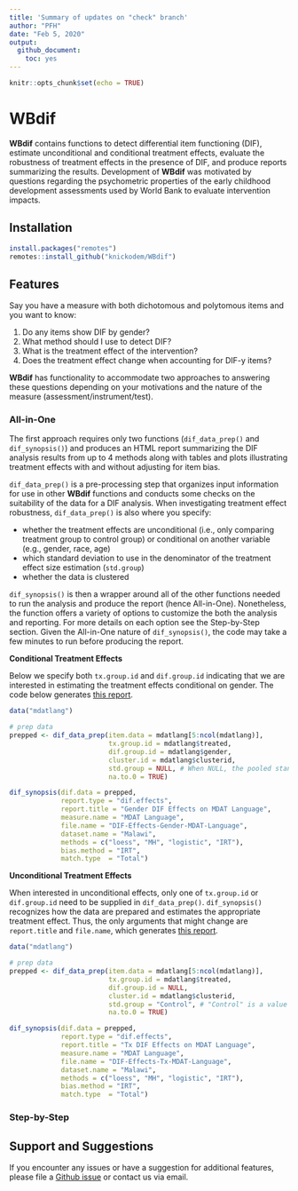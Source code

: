 ```yaml
---
title: 'Summary of updates on "check" branch'
author: "PFH"
date: "Feb 5, 2020"
output:
  github_document:
    toc: yes
---
```



```r
knitr::opts_chunk$set(echo = TRUE)
```

# WBdif

**WBdif** contains functions to detect differential item functioning (DIF), estimate unconditional and conditional treatment effects, evaluate the robustness of treatment effects in the presence of DIF, and	produce reports summarizing the results. Development of **WBdif** was motivated by questions regarding the psychometric properties of the early childhood development assessments used by World Bank to evaluate intervention impacts.

## Installation

```r
install.packages("remotes")
remotes::install_github("knickodem/WBdif")
```


## Features

Say you have a measure with both dichotomous and polytomous items and you want to know:

  1. Do any items show DIF by gender?
  2. What method should I use to detect DIF?
  3. What is the treatment effect of the intervention?
  4. Does the treatment effect change when accounting for DIF-y items?
  
**WBdif** has functionality to accommodate two approaches to answering these questions depending on your motivations and the nature of the measure (assessment/instrument/test).

### All-in-One

The first approach requires only two functions (`dif_data_prep()` and `dif_synopsis()`) and produces an HTML report summarizing the DIF analysis results from up to 4 methods along with tables and plots illustrating treatment effects with and without adjusting for item bias.

`dif_data_prep()` is a pre-processing step that organizes input information for use in other **WBdif** functions and conducts some checks on the suitability of the data for a DIF analysis. When investigating treatment effect robustness, `dif_data_prep()` is also where you specify:

 - whether the treatment effects are unconditional (i.e., only comparing treatment group to control group) or conditional on another variable (e.g., gender, race, age)
 - which standard deviation to use in the denominator of the treatment effect size estimation (`std.group`)
 - whether the data is clustered
 
`dif_synopsis()` is then a wrapper around all of the other functions needed to run the analysis and produce the report (hence All-in-One). Nonetheless, the function offers a variety of options to customize the both the analysis and reporting. For more details on each option see the Step-by-Step section. Given the All-in-One nature of `dif_synopsis()`, the code may take a few minutes to run before producing the report.

**Conditional Treatment Effects**

Below we specify both `tx.group.id` and `dif.group.id` indicating that we are interested in estimating the treatment effects conditional on gender. The code below generates [this report](https://github.com/knickodem/WBdif/blob/master/DIF-Effects-Gender-MDAT-Language.html).

```r
data("mdatlang")

# prep data
prepped <- dif_data_prep(item.data = mdatlang[5:ncol(mdatlang)],
                         tx.group.id = mdatlang$treated,
                         dif.group.id = mdatlang$gender,
                         cluster.id = mdatlang$clusterid,
                         std.group = NULL, # When NULL, the pooled standard deviation is used
                         na.to.0 = TRUE)

dif_synopsis(dif.data = prepped,
             report.type = "dif.effects",
             report.title = "Gender DIF Effects on MDAT Language",
             measure.name = "MDAT Language",
             file.name = "DIF-Effects-Gender-MDAT-Language",
             dataset.name = "Malawi",
             methods = c("loess", "MH", "logistic", "IRT"),
             bias.method = "IRT",
             match.type  = "Total")
```

**Unconditional Treatment Effects**

When interested in unconditional effects, only one of `tx.group.id` or `dif.group.id` need to be supplied in `dif_data_prep()`.  `dif_synopsis()` recognizes how the data are prepared and estimates the appropriate treatment effect. Thus, the only arguments that might change are `report.title` and `file.name`, which generates [this report](https://github.com/knickodem/WBdif/blob/master/DIF-Effects-Tx-MDAT-Language.html).

```r
data("mdatlang")

# prep data
prepped <- dif_data_prep(item.data = mdatlang[5:ncol(mdatlang)],
                         tx.group.id = mdatlang$treated,
                         dif.group.id = NULL,
                         cluster.id = mdatlang$clusterid,
                         std.group = "Control", # "Control" is a value in mdatlang$treated
                         na.to.0 = TRUE)

dif_synopsis(dif.data = prepped,
             report.type = "dif.effects",
             report.title = "Tx DIF Effects on MDAT Language",
             measure.name = "MDAT Language",
             file.name = "DIF-Effects-Tx-MDAT-Language",
             dataset.name = "Malawi",
             methods = c("loess", "MH", "logistic", "IRT"),
             bias.method = "IRT",
             match.type  = "Total")
```

### Step-by-Step


## Support and Suggestions

If you encounter any issues or have a suggestion for additional features, please file a [Github issue](https://github.com/knickodem/WBdif/issues) or contact us via email.
